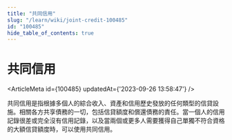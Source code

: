 ```yaml
---
title: "共同信用"
slug: "/learn/wiki/joint-credit-100485"
id: "100485"
hide_table_of_contents: true
---
```



# 共同信用

<ArticleMeta id={100485} updatedAt={'2023-09-26 13:58:47'} />
<div className='border-solid border-b border-t-0 my-4 border-[var(--ifm-color-gray-300)]' />

共同信用是指根據多個人的綜合收入、資產和信用歷史發放的任何類型的信貸設施。相關各方共享債務的一切，包括信貸額度和償還債務的責任。當一個人的信用記錄很差或完全沒有信用記錄，以及當兩個或更多人需要獲得自己單獨不符合資格的大額信貸額度時，可以使用共同信用。
